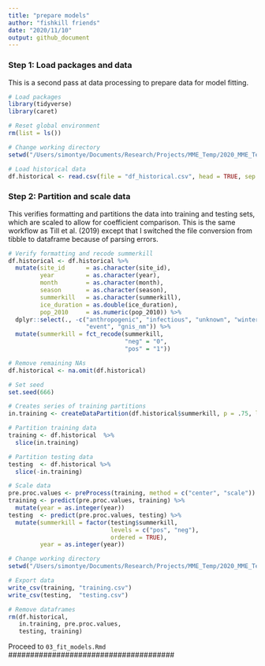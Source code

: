 ```yaml
---
title: "prepare models"
author: "fishkill friends"
date: "2020/11/10"
output: github_document
---
```


### Step 1: Load packages and data

This is a second pass at data processing to prepare data for model fitting.

```{r: Load packages and data}
# Load packages
library(tidyverse)
library(caret)

# Reset global environment
rm(list = ls())

# Change working directory
setwd("/Users/simontye/Documents/Research/Projects/MME_Temp/2020_MME_Temp/data/processed")

# Load historical data
df.historical <- read.csv(file = "df_historical.csv", head = TRUE, sep = ",")
```

### Step 2: Partition and scale data

This verifies formatting and partitions the data into training and testing sets, which are scaled to allow for coefficient comparison. This is the same workflow as Till et al. (2019) except that I switched the file conversion from tibble to dataframe because of parsing errors.

```{r: Partition and scale data}
# Verify formatting and recode summerkill
df.historical <- df.historical %>%
  mutate(site_id      = as.character(site_id),
         year         = as.character(year),
         month        = as.character(month),
         season       = as.character(season),
         summerkill   = as.character(summerkill),
         ice_duration = as.double(ice_duration),
         pop_2010     = as.numeric(pop_2010)) %>%
  dplyr::select(., -c("anthropogenic", "infectious", "unknown", "winterkill",
                      "event", "gnis_nm")) %>%
  mutate(summerkill = fct_recode(summerkill,
                                 "neg" = "0",
                                 "pos" = "1"))

# Remove remaining NAs
df.historical <- na.omit(df.historical)

# Set seed
set.seed(666)

# Creates series of training partitions
in.training <- createDataPartition(df.historical$summerkill, p = .75, list = FALSE)

# Partition training data
training <- df.historical  %>%
  slice(in.training)

# Partition testing data
testing  <- df.historical %>%
  slice(-in.training)

# Scale data
pre.proc.values <- preProcess(training, method = c("center", "scale"))
training <- predict(pre.proc.values, training) %>%
  mutate(year = as.integer(year))
testing  <- predict(pre.proc.values, testing) %>%
  mutate(summerkill = factor(testing$summerkill, 
                             levels = c("pos", "neg"), 
                             ordered = TRUE),
         year = as.integer(year))

# Change working directory
setwd("/Users/simontye/Documents/Research/Projects/MME_Temp/2020_MME_Temp/data/models")

# Export data
write_csv(training, "training.csv")
write_csv(testing,  "testing.csv")

# Remove dataframes
rm(df.historical,
   in.training, pre.proc.values,
   testing, training)
```

######################################
Proceed to `03_fit_models.Rmd`
######################################
